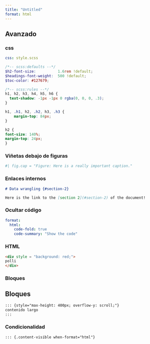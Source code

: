 ```yaml
---
title: "Untitled"
format: html
---
```


## Avanzado
### css

```yaml
css: style.scss
```

```scss
/*-- scss:defaults --*/
$h2-font-size:          1.6rem !default;
$headings-font-weight:  500 !default;
$toc-color: #127679;

/*-- scss:rules --*/
h1, h2, h3, h4, h5, h6 {
  text-shadow: -1px -1px 0 rgba(0, 0, 0, .3);
}
```

```css
h1, .h1, h2, .h2, h3, .h3 {
    margin-top: 84px;
}

h2 {
font-size: 140%;
margin-top: 24px;
}
```



### Viñetas debajo de figuras
```r
#| fig.cap = "Figure: Here is a really important caption."
```


### Enlaces internos

```markdown
# Data wrangling {#section-2}
```

```markdown
Here is the link to the [section 2](#section-2) of the document!
```

### Ocultar código

```yaml
format:
  html:
    code-fold: true
    code-summary: "Show the code"
```



### HTML
```html
<div style = "background: red;">
polli
</div>
```


### Bloques


## Bloques
````markdown
::: {style="max-height: 400px; overflow-y: scroll;"}
contenido largo
:::
````



### Condicionalidad

```markdown
::: {.content-visible when-format="html"}
```






